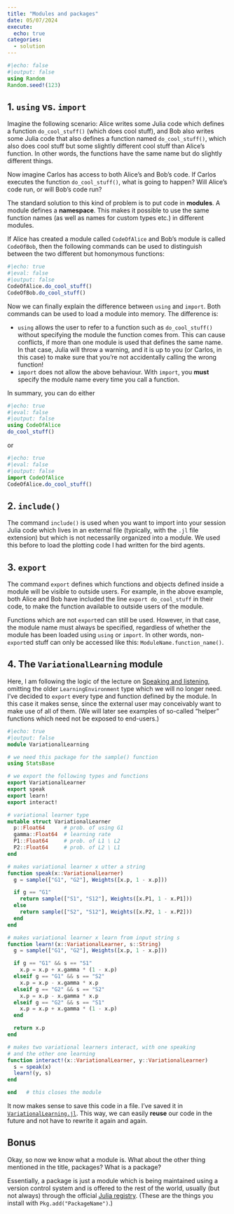 ```yaml
---
title: "Modules and packages"
date: 05/07/2024
execute:
  echo: true
categories:
  - solution
---
```


```julia
#|echo: false
#|output: false
using Random
Random.seed!(123)
```


## 1. `using` vs. `import`

Imagine the following scenario: Alice writes some Julia code which defines a function `do_cool_stuff()` (which does cool stuff), and Bob also writes some Julia code that also defines a function named `do_cool_stuff()`, which also does cool stuff but some slightly different cool stuff than Alice's function. In other words, the functions have the same name but do slightly different things.

Now imagine Carlos has access to both Alice's and Bob's code. If Carlos executes the function `do_cool_stuff()`, what is going to happen? Will Alice's code run, or will Bob's code run?

The standard solution to this kind of problem is to put code in **modules**. A module defines a **namespace**. This makes it possible to use the same function names (as well as names for custom types etc.) in different modules.

If Alice has created a module called `CodeOfAlice` and Bob's module is called `CodeOfBob`, then the following commands can be used to distinguish between the two different but homonymous functions:

```julia
#|echo: true
#|eval: false
#|output: false
CodeOfAlice.do_cool_stuff()
CodeOfBob.do_cool_stuff()
```

Now we can finally explain the difference between `using` and `import`. Both commands can be used to load a module into memory. The difference is:

- `using` allows the user to refer to a function such as `do_cool_stuff()` without specifying the module the function comes from. This can cause conflicts, if more than one module is used that defines the same name. In that case, Julia will throw a warning, and it is up to you (or Carlos, in this case) to make sure that you're not accidentally calling the wrong function!
- `import` does not allow the above behaviour. With `import`, you **must** specify the module name every time you call a function.

In summary, you can do either

```julia
#|echo: true
#|eval: false
#|output: false
using CodeOfAlice
do_cool_stuff()
```

or

```julia
#|echo: true
#|eval: false
#|output: false
import CodeOfAlice
CodeOfAlice.do_cool_stuff()
```


## 2. `include()`

The command `include()` is used when you want to import into your session Julia code which lives in an external file (typically, with the `.jl` file extension) but which is not necessarily organized into a module. We used this before to load the plotting code I had written for the bird agents.


## 3. `export`

The command `export` defines which functions and objects defined inside a module will be visible to outside users. For example, in the above example, both Alice and Bob have included the line `export do_cool_stuff` in their code, to make the function available to outside users of the module.

Functions which are not `export`ed can still be used. However, in that case, the module name must always be specified, regardless of whether the module has been loaded using `using` or `import`. In other words, non-`export`ed stuff can only be accessed like this: `ModuleName.function_name()`.


## 4. The `VariationalLearning` module

Here, I am following the logic of the lecture on [Speaking and listening](../lectures/speaking.qmd), omitting the older `LearningEnvironment` type which we will no longer need. I've decided to `export` every type and function defined by the module. In this case it makes sense, since the external user may conceivably want to make use of all of them. (We will later see examples of so-called "helper" functions which need not be exposed to end-users.)

```julia
#|echo: true
#|output: false
module VariationalLearning

# we need this package for the sample() function
using StatsBase

# we export the following types and functions
export VariationalLearner
export speak
export learn!
export interact!

# variational learner type
mutable struct VariationalLearner
  p::Float64      # prob. of using G1
  gamma::Float64  # learning rate
  P1::Float64     # prob. of L1 \ L2
  P2::Float64     # prob. of L2 \ L1
end

# makes variational learner x utter a string
function speak(x::VariationalLearner)
  g = sample(["G1", "G2"], Weights([x.p, 1 - x.p]))

  if g == "G1"
    return sample(["S1", "S12"], Weights([x.P1, 1 - x.P1]))
  else
    return sample(["S2", "S12"], Weights([x.P2, 1 - x.P2]))
  end
end

# makes variational learner x learn from input string s
function learn!(x::VariationalLearner, s::String)
  g = sample(["G1", "G2"], Weights([x.p, 1 - x.p]))

  if g == "G1" && s == "S1"
    x.p = x.p + x.gamma * (1 - x.p)
  elseif g == "G1" && s == "S2"
    x.p = x.p - x.gamma * x.p
  elseif g == "G2" && s == "S2"
    x.p = x.p - x.gamma * x.p
  elseif g == "G2" && s == "S1"
    x.p = x.p + x.gamma * (1 - x.p)
  end

  return x.p
end

# makes two variational learners interact, with one speaking
# and the other one learning
function interact!(x::VariationalLearner, y::VariationalLearner)
  s = speak(x)
  learn!(y, s)
end

end   # this closes the module
```

It now makes sense to save this code in a file. I've saved it in [`VariationalLearning.jl`](../jl/VariationalLearning.jl). This way, we can easily **reuse** our code in the future and not have to rewrite it again and again.


## Bonus

Okay, so now we know what a module is. What about the other thing mentioned in the title, packages? What is a package?

Essentially, a package is just a module which is being maintained using a version control system and is offered to the rest of the world, usually (but not always) through the official [Julia registry](https://juliapackages.com/). (These are the things you install with `Pkg.add("PackageName")`.)


